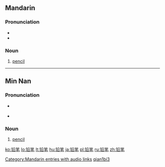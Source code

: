 {{Hani-forms|[[铅]][[笔]]|[[鉛筆]]}}
==Mandarin==

===Pronunciation===
* {{audio|zh-qiānbǐ.ogg|audio}}
* {{IPA|[ tɕʰiɛn˥˥pi˨˩˦ ]|lang=cmn}}

===Noun===
{{cmn-noun|s|pin=qiānbǐ|pint=qian1bi3|tra=鉛筆|sim=铅笔|rs=钅05}}

# [[pencil]]

[[Category:Mandarin entries with audio links]]
[[Category:zh-cn:Beginning Mandarin|qian1bi3]]

----

==Min Nan==

===Pronunciation===
* {{a|Quanzhou}} {{IPA|[ ɪɛn˨˩pɪt˩˩ ]|lang=nan}}
* {{a|Zhangzhou}} {{IPA|[ ɪɛn˧˧pɪt˩˩ ]|lang=nan}}

===Noun===
{{nan-noun|s|poj=iân-pit|pojt=ian5pit4|tra=鉛筆|sim=铅笔|rs=钅05}}

# [[pencil]]

[[ko:铅笔]]
[[lo:铅笔]]
[[lt:铅笔]]
[[hu:铅笔]]
[[ja:铅笔]]
[[pl:铅笔]]
[[ru:铅笔]]
[[zh:铅笔]]